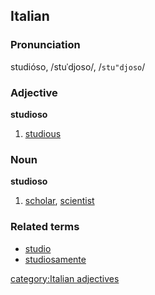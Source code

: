 ==Italian==
===Pronunciation===
studióso, /stuˈdjoso/, /<tt>stu"djoso</tt>/
===Adjective===
'''studioso'''

# [[studious]]

===Noun===
'''studioso'''

# [[scholar]], [[scientist]]

===Related terms===
*[[studio]]
*[[studiosamente]]
[[category:Italian adjectives]]